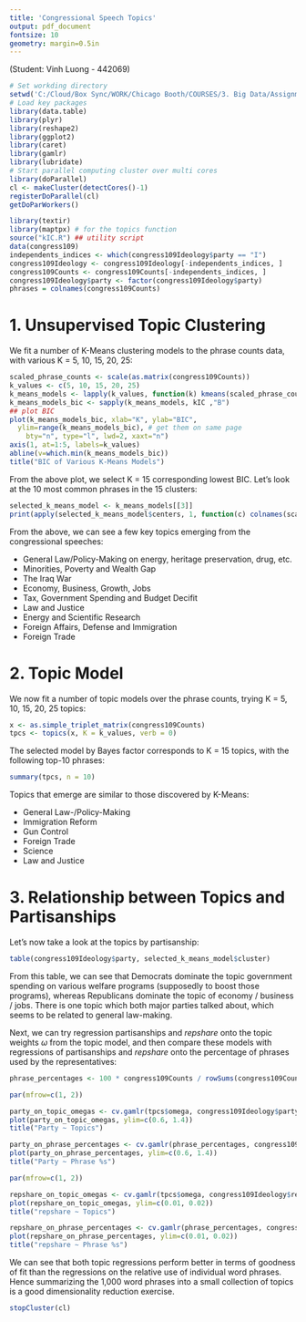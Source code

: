 ```yaml
---
title: 'Congressional Speech Topics'
output: pdf_document
fontsize: 10
geometry: margin=0.5in
---
```

(Student: Vinh Luong - 442069)


``` r
# Set workding directory
setwd('C:/Cloud/Box Sync/WORK/Chicago Booth/COURSES/3. Big Data/Assignments/07. Congressional Speeches')
# Load key packages
library(data.table)
library(plyr)
library(reshape2)
library(ggplot2)
library(caret)
library(gamlr)
library(lubridate)
# Start parallel computing cluster over multi cores
library(doParallel)
cl <- makeCluster(detectCores()-1)
registerDoParallel(cl)
getDoParWorkers()
```

```r
library(textir)
library(maptpx) # for the topics function
source("kIC.R") ## utility script
data(congress109)
independents_indices <- which(congress109Ideology$party == "I")
congress109Ideology <- congress109Ideology[-independents_indices, ]
congress109Counts <- congress109Counts[-independents_indices, ]
congress109Ideology$party <- factor(congress109Ideology$party) 
phrases = colnames(congress109Counts)
```

# 1. Unsupervised Topic Clustering

We fit a number of K-Means clustering models to the phrase counts data, with various K = 5, 10, 15, 20, 25:

```r
scaled_phrase_counts <- scale(as.matrix(congress109Counts))
k_values <- c(5, 10, 15, 20, 25)
k_means_models <- lapply(k_values, function(k) kmeans(scaled_phrase_counts, k, iter.max = 300, nstart = 300))
k_means_models_bic <- sapply(k_means_models, kIC ,"B")
## plot BIC
plot(k_means_models_bic, xlab="K", ylab="BIC", 
  ylim=range(k_means_models_bic), # get them on same page
	bty="n", type="l", lwd=2, xaxt="n")
axis(1, at=1:5, labels=k_values)
abline(v=which.min(k_means_models_bic))
title("BIC of Various K-Means Models")
```

From the above plot, we select K = 15 corresponding lowest BIC. Let's look at the 10 most common phrases in the 15 clusters:

```r
selected_k_means_model <- k_means_models[[3]]
print(apply(selected_k_means_model$centers, 1, function(c) colnames(scaled_phrase_counts)[order(-c)[1:10]]))
```

From the above, we can see a few key topics emerging from the congressional speeches:

* General Law/Policy-Making on energy, heritage preservation, drug, etc.
* Minorities, Poverty and Wealth Gap
* The Iraq War
* Economy, Business, Growth, Jobs
* Tax, Government Spending and Budget Decifit
* Law and Justice
* Energy and Scientific Research
* Foreign Affairs, Defense and Immigration
* Foreign Trade


# 2. Topic Model

We now fit a number of topic models over the phrase counts, trying K = 5, 10, 15, 20, 25 topics:

```r
x <- as.simple_triplet_matrix(congress109Counts)
tpcs <- topics(x, K = k_values, verb = 0)
```

The selected model by Bayes factor corresponds to K = 15 topics, with the following top-10 phrases:
```r
summary(tpcs, n = 10)
```

Topics that emerge are similar to those discovered by K-Means:

* General Law-/Policy-Making
* Immigration Reform
* Gun Control
* Foreign Trade
* Science
* Law and Justice


# 3. Relationship between Topics and Partisanships

Let's now take a look at the topics by partisanship:

```r
table(congress109Ideology$party, selected_k_means_model$cluster)
```

From this table, we can see that Democrats dominate the topic government spending on various welfare programs (supposedly to boost those programs), whereas Republicans dominate the topic of economy / business / jobs. There is one topic which both major parties talked about, which seems to be related to general law-making.

Next, we can try regression partisanships and *repshare* onto the topic weights $\omega$ from the topic model, and then compare these models with regressions of partisanships and *repshare* onto the percentage of phrases used by the representatives:

```r
phrase_percentages <- 100 * congress109Counts / rowSums(congress109Counts)
```

```r
par(mfrow=c(1, 2))

party_on_topic_omegas <- cv.gamlr(tpcs$omega, congress109Ideology$party, family = "binomial")
plot(party_on_topic_omegas, ylim=c(0.6, 1.4))
title("Party ~ Topics")

party_on_phrase_percentages <- cv.gamlr(phrase_percentages, congress109Ideology$party, family = "binomial")
plot(party_on_phrase_percentages, ylim=c(0.6, 1.4))
title("Party ~ Phrase %s")
```

```r
par(mfrow=c(1, 2))

repshare_on_topic_omegas <- cv.gamlr(tpcs$omega, congress109Ideology$repshare)
plot(repshare_on_topic_omegas, ylim=c(0.01, 0.02))
title("repshare ~ Topics")

repshare_on_phrase_percentages <- cv.gamlr(phrase_percentages, congress109Ideology$repshare)
plot(repshare_on_phrase_percentages, ylim=c(0.01, 0.02))
title("repshare ~ Phrase %s")
```

We can see that both topic regressions perform better in terms of goodness of fit than the regressions on the relative use of individual word phrases. Hence summarizing the 1,000 word phrases into a small collection of topics is a good dimensionality reduction exercise.

```r
stopCluster(cl)
```